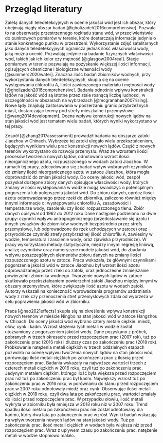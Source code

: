 # Przegląd literatury {#sec-lit}

Zaletą danych teledetekcyjnych w ocenie jakości wód jest ich obszar, który obejmują ciągły obszar badań [@gholizadeh2016comprehensive].
Pozwala to na obserwacje przestrzennego rozkładu stanu wód, w przeciwieństwie do punktowych pomiarów w terenie, które dostarczają informacje jedynie o stanie konkretnego punktu w przestrzeni.
Wykorzystanie zdjęć satelitarnych jako danych teledetekcyjnych ogranicza jednak ilość właściwości wody, jaką można ocenić.
Pozwalają jedynie na badanie fizycznych właściwości wód, takich jak ich kolor czy mętność [@glasgow2004real].
Stacje pomiarowe w terenie pozwalają na pozyskanie większej ilości informacji, opisujących chemiczne i biologiczne własności wody [@summers2020water].
Znaczna ilość badań zbiorników wodnych, przy wykorzystaniu danych teledetekcyjnych, skupia się na ocenie występowania chlorofilu A, ilości zawieszonego materiału i mętności wody [@gholizadeh2016comprehensive].
Badania odnośnie wpływu konstrukcji lądów na jakość wód są istotne przez stale rosnącą liczbę ludności, w szczególności w obszarach na wybrzeżach [@mcgranahan2007rising].
Nowe lądy znajdują zastosowania w poszerzaniu granic przybrzeżnych miast, dostarczając tereny pod strefy mieszkalne i przemysłowe [@wang2014development].
Ocena wpływu konstrukcji nowych lądów na stan jakości wód jest tematem wielu badań, których wyniki wykorzystano w tej pracy.

Zespół [@zhang2017assessment] prowadził badania na obszarze zatoki Jiaozhou w Chinach.
Wybrzeże tej zatoki ulegało wielu przekształceniom, będących wynikiem wielu prac konstrukcji nowych lądów.
Część z nowych terenów wykorzystano do rozwoju przemysłu.
Wraz ze wzrostem ilości procesów tworzenia nowych lądów, odnotowano wzrost ilości nieorganicznego azotu, rozpuszczonego w wodach zatoki Jiaozhou.
W ramach tej pracy, zdecydowano się zbadać wpływ wybranych czynników do zmiany ilości nieorganicznego azotu w zatoce Jiaozhou, która mogła doprowadzić do zmian jakości wody.
Do oceny jakości wód, zespół pozyskał dostępne zbiory danych opisujące własciwości wody, których zmiany w ilości występowania w wodzie mogą świadczyć o potencjalnym pogorszeniu lub polepszeniu jakości wód.
Do zbioru danych, oprócz ilości azotu odprowadzanego przez rzeki do zbiornika, zaliczono również między innymi informacje o: występowaniu chlorofilu A, zasadowości i temperaturze wody, zasoleniu czy ilości rozpuszczonego tlenu.
Zbiór danych opisywał od 1962 do 2012 roku
Dane następnie podzielono na dwie grupy: czynniki wpływu antropogenicznego (przedostawanie się azotu i innych związków do zbiorników wodnych bezpośrednio przez strefy przemysłowe, lub odprowadzone do rzek uchodzących w zatoce) oraz przyrodnicze czynniki strefy przybrzeżnej (ilość chlorofilu A, zawiesiny w wodzie, temperatura i zasolenie wody, oraz zjawiska przyrodnicze).
W pracy wykorzystano metody statystyczne, między innymi regresję liniową, analizę czynników oraz numeryczne modele jakości wód, do zbadania wpływu poszczególnych elementów zbioru danych na zmiany ilości rozpuszczonego azotu w zatoce.
Praca wskazała, że głównymi czynnikami pogorszenia jakości wód w zatoce Jiaozhou był wzrost ilości azotu odprowadzanego przez rzeki do zatoki, oraz jednoczesne zmniejszanie powierzchni zbiornika wodnego.
Tworzenie nowych lądów w zatoce skutkowało przekształcaniem powierzchni zatoki Jiaozhou między innymi w obszary przemysłowe, które zwiększały ilość azotu w wodach zatoki. 
Autorzy wskazali na konieczność wprowadzenia programów uzdatniania wody z rzek czy przenoszenia stref przemysłowych zdala od wybrzeża w celu poprawienia jakości wód w zbiorniku.

Praca [@hao2021effects] skupia się na określeniu wpływu konstrukcji nowych terenów w mieście Ningbo na stan jakości wód w zatoce Hangzhou w Chinach.
Do oceny jakości wód wybrano cztery metale ciężkie: miedź, ołów, cynk i kadm.
Wzrost stężenia tych metali w wodzie został utożsamiony z pogorszeniem jakości wody.
Dane pozyskano z próbek, pobranych w trzech okresach: przed rozpoczęciem prac (2007 rok), tuż po zakończeniu prac (2016 rok) i dłuższy czas po zakończeniu prac (2018 rok).
Próbkowanie natężenia metali ciężkich w trzech oddzielnych etapach pozwoliło na ocenę wpływu tworzenia nowych lądów na stan jakości wód, porównując ilość metali ciężkich po zakończeniu prac z ilością przed rozpoczęciem prac.
Badania wskazały na najwyższe wartości trzech z czterech metali ciężkich w 2016 roku, czyli tuż po zakończeniu prac.
Jedynym metalem ciężkim, którego ilość była większa przed rozpoczęciem prac niż tuż po zakończeniu prac był kadm.
Największy wzrost tuż po zakończeniu prac w 2016 roku, w porównaniu do stanu przed rozpoczęciem prac w 2007 roku odnotowały miedź oraz cynk.
Obserwując ilości metali ciężkich w 2018 roku, czyli dwa lata po zakończeniu prac, wartości zmalały do ilości przed rozpoczęciem prac.
W przypadku ołowiu, ilość metali wykryta w zbiorniku była mniejsza w 2018 roku niż w 2007 roku.
Trend spadku ilości metalu po zakończeniu prac nie został odnotowany dla kadmu, który dwa lata po zakończeniu prac wzrósł.
Wyniki badań wskazują na wpływ tworzenia nowych lądów na stan jakości wody.
Tuż po zakończeniu prac, ilość metali ciężkich w wodach była większa niż przed rozpoczęciem prac.
Wraz z upływem czasu po zakończeniu prac, natężenie metali w wodzie stopniowo malało.
